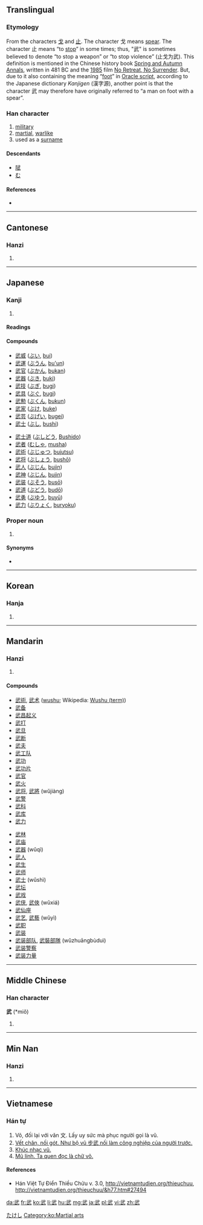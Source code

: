 ==Translingual==

===Etymology===
{{Han compound|止|戈|t1=stop|t2=spear|ls=ic}}

From the characters [[戈]] and [[止]]. The character 戈 means [[spear]]. The character 止 means “to [[stop]]” in some times; thus, "武" is sometimes believed to denote “to stop a weapon” or “to stop violence” (止戈为武). This definition is mentioned in the Chinese history book [[w:Spring and Autumn Annals|Spring and Autumn Annals]], written in 481 BC and the [[w:1985|1985]] film [[w:No Retreat, No Surrender|No Retreat, No Surrender]]. But, due to it also containing the meaning “[[foot]]” in [[w:Oracle script|Oracle script]], according to the Japanese dictionary ''Kanjigen'' (漢字源), another point is that the character 武 may therefore have originally referred to “a man on foot with a spear”.

===Han character===
{{Han char|rn=77|rad=止|as=04|sn=8|four=1314<sub>0</sub>|canj=一心卜中一 (MPYLM)}}

# [[military]]
# [[martial]], [[warlike]]
# used as a [[surname]]

====Descendants====
* [[陚]]
* [[む]]

====References====
* {{Han ref|kx=0575.090|dkj=16273|dj=0965.080|hdz=21439.050|uh=6B66|ud=27494|bh=AA5A|bd=43610}}

----

==Cantonese==

===Hanzi===
{{yue-hanzi|jyut=mou5|y=mou5}}

# {{defn|lang=yue|sort=止04}}

----

==Japanese==
===Kanji===
{{ja-kanji|grade=5|rs=止04}}

# {{defn|lang=ja|sort=止04}}

====Readings====
{{ja-readings
|goon=[[む]] (mu)
|kanon=[[ぶ]] (bu)
|kun=[[たけし|たけ.し]] ({{ja-l|武し}}, take.shi)
|nanori=[[う]] (u), [[お]] (o), [[たけし]] (takeshi), [[たけん]] (taken), [[ん]] (n)
}}

====Compounds====
{{top2}}
* [[武威]] ([[ぶい]], [[bui]])
* [[武運]] ([[ぶうん]], [[bu'un]])
* [[武官]] ([[ぶかん]], [[bukan]])
* [[武器]] ([[ぶき]], [[buki]])
* [[武技]] ([[ぶぎ]], [[bugi]])
* [[武具]] ([[ぶぐ]], [[bugi]])
* [[武勲]] ([[ぶくん]], [[bukun]])
* [[武家]] ([[ぶけ]], [[buke]])
* [[武芸]] ([[ぶげい]], [[bugei]])
* [[武士]] ([[ぶし]], [[bushi]])
{{mid2}}
* [[武士道]] ([[ぶしどう]], [[Bushido]])
* [[武者]] ([[むしゃ]], [[musha]])
* [[武術]] ([[ぶじゅつ]], [[bujutsu]])
* [[武将]] ([[ぶしょう]], [[bushō]])
* [[武人]] ([[ぶじん]], [[bujin]])
* [[武神]] ([[ぶじん]], [[bujin]])
* [[武装]] ([[ぶそう]], [[busō]])
* [[武道]] ([[ぶどう]], [[budō]])
* [[武勇]] ([[ぶゆう]], [[buyū]])
* [[武力]] ([[ぶりょく]], [[buryoku]])
{{bottom}}

===Proper noun===
{{ja-pos|k|proper|hira=たけし|rom=Takeshi}}

# {{given name|male|lang=ja}}

====Synonyms====
* {{l|ja|仗}}

[[Category:Japanese male given names|たけし]]

----

==Korean==

===Hanja===
{{ko-hanja|hangeul=무|eumhun=|rv=mu|mr=mu|y=mu}}

# {{defn|lang=ko|sort=止04}}

[[Category:ko:Martial arts]]

----

==Mandarin==

===Hanzi===
{{cmn-hanzi|pin=[[wǔ]] ([[wu3]])|wg=wu<sup>3</sup>}}

# {{defn|lang=cmn|sort=止04}}

====Compounds====
{{top2}}
* [[武術]], [[武术]] ([[wushu]]; Wikipedia: [[w:Wushu (term)|Wushu (term)]])
* [[武备]]
* [[武昌起义]]
* [[武打]]
* [[武旦]]
* [[武断]]
* [[武夫]]
* [[武工队]]
* [[武功]]
* [[武功片]]
* [[武官]]
* [[武火]]
* [[武将]], [[武將]] (wǔjiàng)  
* [[武警]]
* [[武科]]
* [[武库]]
* [[武力]]
{{mid2}}
* [[武林]]
* [[武庙]]
* [[武器]] (wǔqì)
* [[武人]]
* [[武生]]
* [[武师]]
* [[武士]] (wǔshì)
* [[武坛]]
* [[武戏]]
* [[武侠]], [[武俠]] (wǔxiá)
* [[武仙座]]
* [[武艺]], [[武藝]] (wǔyì)
* [[武职]]
* [[武装]]
* [[武装部队]], [[武裝部隊]] (wǔzhuāngbùduì)
* [[武装警察]]
* [[武装力量]]
{{bottom}}

----

==Middle Chinese==

===Han character===
'''武''' (*miǒ)<!--asterisk indicates that this is a reconstructed pronunciation-->

# {{defn|lang=ltc|sort=止04}}

----

==Min Nan==

===Hanzi===
{{nan-hanzi|poj=bú|rs=止04}}

# {{defn|lang=nan|sort=止04}}

----

==Vietnamese==

===Hán tự===
{{vi-hantu|[[vũ]], [[võ]]|rs=止04}}

# Võ, đối lại với văn 文. Lấy uy sức mà phục người gọi là vũ.
# [[Vết chân, nối gót. Như bộ vũ 步武 nối làm công nghiệp của người trước.]]
# [[Khúc nhạc vũ.]]
# [[Mũ lính. Ta quen đọc là chữ võ.]]

====References====
* Hán Việt Tự Điển Thiều Chửu v. 3.0, http://vietnamtudien.org/thieuchuu, http://vietnamtudien.org/thieuchuu/&h77.htm#27494

[[da:武]]
[[fr:武]]
[[ko:武]]
[[li:武]]
[[hu:武]]
[[mg:武]]
[[ja:武]]
[[pl:武]]
[[vi:武]]
[[zh:武]]